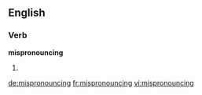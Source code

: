 ==English==

===Verb===
'''mispronouncing'''

# {{present participle of|[[mispronounce]]}}

[[de:mispronouncing]]
[[fr:mispronouncing]]
[[vi:mispronouncing]]